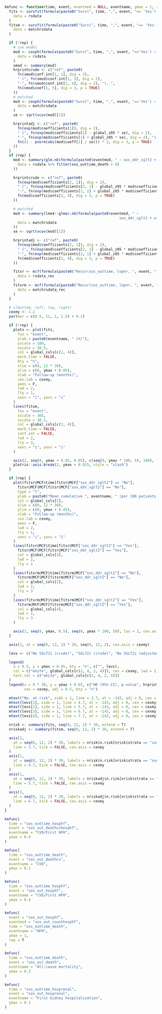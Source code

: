 ```r

kmfunc <- function(time, event, eventmod = NULL, eventname, ymax = 1, rep = FALSE) {
  fits <- survfit(formula(paste0("Surv(", time, ",", event, "== 'Yes') ~ sos_ddr_sglt2")),
    data = rsdata
  )
  fitsm <- survfit(formula(paste0("Surv(", time, ",", event, "== 'Yes') ~ sos_ddr_sglt2")),
    data = matchrsdata
  )

  if (!rep) {
    # cox model
    mod <- coxph(formula(paste0("Surv(", time, ",", event, "=='Yes') ~ sos_ddr_sglt2")),
      data = rsdata
    )
    smod <- summary(mod)
    hrprintcrude <- c("ref", paste0(
      fn(smod$conf.int[1, 1], dig = 2),
      " (", fn(smod$conf.int[1, 3], dig = 2),
      "-", fn(smod$conf.int[1, 4], dig = 2), "), ",
      fn(smod$coef[1, 5], dig = 3, p = TRUE)
    ))
    # matched
    mod <- coxph(formula(paste0("Surv(", time, ",", event, "=='Yes') ~ sos_ddr_sglt2 + frailty.gaussian(par)")),
      data = matchrsdata
    )
    se <- sqrt(vcov(mod)[1])

    hrprintadj <- c("ref", paste0(
      fn(exp(mod$coefficients[1]), dig = 2),
      " (", fn(exp(mod$coefficients[1] - global_z05 * se), dig = 2),
      "-", fn(exp(mod$coefficients[1] + global_z05 * se), dig = 2), "), ",
      fn((1 - pnorm(abs(mod$coeff[1] / se))) * 2, dig = 3, p = TRUE)
    ))
  }
  if (rep) {
    mod <- summary(glm.nb(formula(paste0(eventmod, " ~ sos_ddr_sglt2 + offset(log(sos_outtime_death))")),
      data = rsdata %>% filter(sos_outtime_death > 0)
    ))

    hrprintcrude <- c("ref", paste0(
      fn(exp(mod$coefficients[2, 1]), dig = 2),
      " (", fn(exp(mod$coefficients[2, 1] - global_z05 * mod$coefficients[2, 2]), dig = 2),
      "-", fn(exp(mod$coefficients[2, 1] + global_z05 * mod$coefficients[2, 2]), dig = 2), "), ",
      fn(mod$coefficients[2, 4], dig = 3, p = TRUE)
    ))

    # matched
    mod <- summary(lme4::glmer.nb(formula(paste0(eventmod, " ~
                                                     sos_ddr_sglt2 + offset(log(sos_outtime_death)) + (1 | par)")),
      data = matchrsdata
    ))
    se <- sqrt(vcov(mod)[1])

    hrprintadj <- c("ref", paste0(
      fn(exp(mod$coefficients[2, 1]), dig = 2),
      " (", fn(exp(mod$coefficients[2, 1] - global_z05 * mod$coefficients[2, 2]), dig = 2),
      "-", fn(exp(mod$coefficients[2, 1] + global_z05 * mod$coefficients[2, 2]), dig = 2), "), ",
      fn(mod$coefficients[2, 4], dig = 3, p = TRUE)
    ))

    fitsr <- mcf(formula(paste0("Recur(sos_outtime, lopnr, ", event, " == 1) ~ sos_ddr_sglt2")),
      data = rsdata_rec
    )
    fitsrm <- mcf(formula(paste0("Recur(sos_outtime, lopnr, ", event, " == 1) ~ sos_ddr_sglt2")),
      data = matchrsdata_rec
    )
  }

  # c(bottom, left, top, right)
  cexmy <- 1.2
  par(mar = c(8.5, 11, 1, 1.5) + 0.1)

  if (!rep) {
    plots <- plot(fits,
      fun = "event",
      ylab = paste0(eventname, " (%)"),
      yscale = 100,
      xscale = 30.5,
      col = global_cols[c(2, 4)],
      mark.time = FALSE,
      bty = "n",
      xlim = c(0, 12 * 30),
      ylim = c(0, ymax + 0.05),
      xlab = "Follow-up (months)",
      cex.lab = cexmy,
      axes = F,
      lwd = 2,
      lty = 1,
      xaxs = "i", yaxs = "i"
    )
    lines(fitsm,
      fun = "event",
      xscale = 365,
      xscale = 30.5,
      col = global_cols[c(2, 4)],
      mark.time = FALSE,
      conf.int = FALSE,
      lwd = 2,
      lty = 3,
      xaxs = "i", yaxs = "i"
    )

    axis(2, seq(0, ymax + 0.05, 0.05), c(seq(0, ymax * 100, 5), 100), las = 2, cex.axis = cexmy)
    plotrix::axis.break(2, ymax + 0.025, style = "slash")
  }

  if (rep) {
    plot(fitsr@MCF$time[fitsr@MCF["sos_ddr_sglt2"] == "No"],
      fitsr@MCF$MCF[fitsr@MCF["sos_ddr_sglt2"] == "No"],
      type = "l",
      ylab = paste0("Mean cumulative ", eventname, " (per 100 patients)"),
      col = global_cols[2],
      xlim = c(0, 12 * 30),
      ylim = c(0, ymax + 0.05),
      xlab = "Follow-up (months)",
      cex.lab = cexmy,
      axes = F,
      lwd = 2,
      lty = 1,
      xaxs = "i", yaxs = "i"
    )
    lines(fitsr@MCF$time[fitsr@MCF["sos_ddr_sglt2"] == "Yes"],
      fitsr@MCF$MCF[fitsr@MCF["sos_ddr_sglt2"] == "Yes"],
      col = global_cols[4],
      lwd = 2,
      lty = 1
    )
    lines(fitsrm@MCF$time[fitsrm@MCF["sos_ddr_sglt2"] == "No"],
      fitsrm@MCF$MCF[fitsrm@MCF["sos_ddr_sglt2"] == "No"],
      col = global_cols[2],
      lwd = 2,
      lty = 3
    )
    lines(fitsrm@MCF$time[fitsrm@MCF["sos_ddr_sglt2"] == "Yes"],
      fitsrm@MCF$MCF[fitsrm@MCF["sos_ddr_sglt2"] == "Yes"],
      col = global_cols[4],
      lwd = 2,
      lty = 3
    )

    axis(2, seq(0, ymax, 0.5), seq(0, ymax * 100, 50), las = 2, cex.axis = cexmy)
  }

  axis(1, at = seq(0, 12, 2) * 30, seq(0, 12, 2), cex.axis = cexmy)

  levs <- c("No SGLT2i (crude)", "SGLT2i (crude)", "No SGLT2i (adjusted)", "SGLT2i (adjusted)")

  legend(
    x = 0.5, y = ymax + 0.05, bty = "n", c("", levs),
    col = c("white", global_cols[c(2, 4, 2, 4)]), cex = cexmy, lwd = 2, lty = c(1, 1, 1, 3, 3),
    text.col = c("white", global_cols[c(2, 4, 2, 4)])
  )
  legend(x = 9 * 30, y = ymax + 0.05, c("HR (95% CI), p-value", hrprintcrude, hrprintadj), 
         cex = cexmy, adj = 0.5, bty = "n")

  mtext("No. at risk", side = 1, line = 3.7, at = -143, adj = 0, cex = cexmy, font = 2)
  mtext(levs[1], side = 1, line = 4.7, at = -143, adj = 0, cex = cexmy, col = global_cols[2])
  mtext(levs[2], side = 1, line = 5.7, at = -143, adj = 0, cex = cexmy, col = global_cols[4])
  mtext(levs[3], side = 1, line = 6.7, at = -143, adj = 0, cex = cexmy, col = global_cols[2])
  mtext(levs[4], side = 1, line = 7.7, at = -143, adj = 0, cex = cexmy, col = global_cols[4])

  nrisk <- summary(fits, seq(0, 12, 2) * 30, extend = T)
  nriskadj <- summary(fitsm, seq(0, 12, 2) * 30, extend = T)

  axis(1,
    at = seq(0, 12, 2) * 30, labels = nrisk$n.risk[nrisk$strata == "sos_ddr_sglt2=No"],
    line = 3.7, tick = FALSE, cex.axis = cexmy
  )
  axis(1,
    at = seq(0, 12, 2) * 30, labels = nrisk$n.risk[nrisk$strata == "sos_ddr_sglt2=Yes"],
    line = 4.7, tick = FALSE, cex.axis = cexmy
  )
  axis(1,
    at = seq(0, 12, 2) * 30, labels = nriskadj$n.risk[nrisk$strata == "sos_ddr_sglt2=No"],
    line = 5.7, tick = FALSE, cex.axis = cexmy
  )
  axis(1,
    at = seq(0, 12, 2) * 30, labels = nriskadj$n.risk[nrisk$strata == "sos_ddr_sglt2=Yes"],
    line = 6.7, tick = FALSE, cex.axis = cexmy
  )
}
```

```r
kmfunc(
  time = "sos_outtime_hosphf",
  event = "sos_out_deathcvhosphf",
  eventname = "CVD/First HFH",
  ymax = 0.4
)
```

```r
kmfunc(
  time = "sos_outtime_death",
  event = "sos_out_deathcv",
  eventname = "CVD",
  ymax = 0.1
)
```

```r
kmfunc(
  time = "sos_outtime_hosphf",
  event = "sos_out_hosphf",
  eventname = "CVD/First HFH",
  ymax = 0.4
)
```

```r
kmfunc(
  event = "sos_out_hosphf",
  eventmod = "sos_out_counthosphf",
  time = "sos_outtime_death",
  eventname = "HFH",
  ymax = 1,
  rep = T
)
```

```r
kmfunc(
  time = "sos_outtime_death",
  event = "sos_out_death",
  eventname = "All-cause mortality",
  ymax = 0.2
)
```

```r
kmfunc(
  time = "sos_outtime_hosprenal",
  event = "sos_out_hosprenal",
  eventname = "First kidney hospitalization",
  ymax = 0.1
)
```
